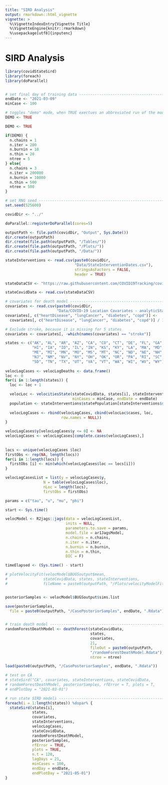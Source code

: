 ```yaml
---
title: "SIRD Analysis"
output: rmarkdown::html_vignette
vignette: >
  %\VignetteIndexEntry{Vignette Title}
  %\VignetteEngine{knitr::rmarkdown}
  %\usepackage[utf8]{inputenc}
---
```


# SIRD Analysis

```r
library(covidStateSird)
library(foreach)
library(doParallel)


# set final day of training data -----------------------------------------------
endDate <- "2021-03-09"
minCase <- 100

# toggles "demo" mode, when TRUE exectues an abbreviated run of the model ------
DEMO <- TRUE

DEMO <- TRUE

if(DEMO) {
  n.chains = 1
  n.iter = 200
  n.burnin = 10
  n.thin = 20
  ntree = 5
} else{
  n.chains = 3
  n.iter = 200000
  n.burnin = 10000
  n.thin = 500
  ntree = 500
}

# set RNG seed -----------------------------------------------------------------
set.seed(525600)

covidDir <- "../"

doParallel::registerDoParallel(cores=5)

outputPath <- file.path(covidDir, "Output", Sys.Date())
dir.create(outputPath)
dir.create(file.path(outputPath, "/Tables/"))
dir.create(file.path(outputPath, "/Plots/"))
dir.create(file.path(outputPath, "/Data/"))

stateInterventions <- read.csv(paste0(covidDir,
                               "Data/StateInterventionDates.csv"),
                               stringsAsFactors = FALSE,
                               header = TRUE)

stateDataCSV <- "https://raw.githubusercontent.com/COVID19Tracking/covid-public-api/master/v1/states/daily.csv"

stateCovidData <- read.csv(stateDataCSV)

# covariates for death model ---------------------------------------------------
covariates <- read.csv(paste0(covidDir, 
                       "Data/COVID-19 Location Covariates - analyticStates.csv"))
covariates[, c("heartDisease", "lungCancer", "diabetes", "copd")] <-
  covariates[, c("heartDisease", "lungCancer", "diabetes", "copd")] / 100000

# Exclude stroke, because it is missing for 5 states 
covariates <- covariates[, -which(names(covariates) == "stroke")]

states <- c("AK", "AL", "AR", "AZ", "CA", "CO", "CT", "DE", "FL", "GA", 
            "HI", "IA", "ID", "IL", "IN", "KS", "KY", "LA", "MA", "MD", 
            "ME", "MI", "MN", "MO", "MS", "MT", "NC", "ND", "NE", "NH", 
            "NJ", "NM", "NV", "NY", "OH", "OK", "OR", "PA", "RI", "SC", 
            "SD", "TN", "TX", "UT", "VA", "VT", "WA", "WI", "WV", "WY")
 
velocLogCases <- velocLogDeaths <- data.frame()
loc <- 0
for(i in 1:length(states)) {
  loc <- loc + 1

  velocLoc <- velocitiesState(stateCovidData, states[i], stateInterventions, 
                              minCases = minCase, endDate = endDate)
  population <- stateInterventions$statePopulation[stateInterventions$stateAbbreviation == states[i]]
  
  velocLogCases <- rbind(velocLogCases, cbind(velocLoc$cases, loc, 
                         row.names = NULL))
}

velocLogCases$y[velocLogCases$y <= 0] <- NA
velocLogCases <- velocLogCases[complete.cases(velocLogCases),]
 
 
locs <- unique(velocLogCases $loc)
firstObs <- rep(NA, length(locs))
for(i in 1:length(locs)) {
  firstObs [i] <- min(which(velocLogCases$loc == locs[i]))
}

velocLogCasesList = list(y = velocLogCases$y, 
                 N = table(velocLogCases$loc), 
                 nLoc = length(locs), 
                 firstObs = firstObs)

params = c("tau", "u", "mu", "phi")

start <- Sys.time()

velocModel <- R2jags::jags(data = velocLogCasesList, 
                           inits = NULL, 
                           parameters.to.save = params,
                           model.file = ar1JagsModel, 
                           n.chains = n.chains, 
                           n.iter = n.iter, 
                           n.burnin = n.burnin, 
                           n.thin = n.thin, 
                           DIC = F)

timeElapsed <- (Sys.time() - start)

# plotVelocityFit(velocModel$BUGSoutput$mean,
#                stateCovidData, states, stateInterventions,
#                fileName = paste0(outputPath, "/Plots/velocityModelFit.pdf"))


posteriorSamples <- velocModel$BUGSoutput$sims.list

save(posteriorSamples,
  file = paste0(outputPath, "/CasePosteriorSamples", endDate, ".Rdata"))


# train death model ------------------------------------------------------------
randomForestDeathModel <- deathForest(stateCovidData, 
                                      states, 
                                      covariates, 
                                      21, 
                                      fileOut = paste0(outputPath, 
                                      "/randomForestDeathModel.Rdata"),
                                      ntree = ntree)

load(paste0(outputPath, "/CasePosteriorSamples", endDate, ".Rdata"))

# test on CA
# stateSird("CA", covariates, stateInterventions, stateCovidData, 
# randomForestDeathModel, posteriorSamples, rfError = T, plots = T, 
# endPlotDay = "2021-03-01")

# run state SIRD models --------------------------------------------------------
foreach(i = 1:length(states)) %dopar% {
  stateSird(states[i],
            states,
            covariates,
            stateInterventions,
            velocLogCases,
            stateCovidData,
            randomForestDeathModel,
            posteriorSamples,
            rfError = TRUE,
            plots = TRUE,
            n.t = 120,
            lagDays = 21,
            minCases = 100,
            endDay = endDate,
            endPlotDay = "2021-05-01")
}
```

